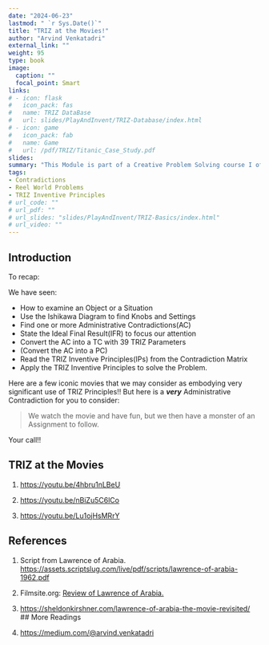```yaml
---
date: "2024-06-23"
lastmod: " `r Sys.Date()`"
title: "TRIZ at the Movies!"
author: "Arvind Venkatadri"
external_link: ""
weight: 95
type: book
image:
  caption: ""
  focal_point: Smart
links:
# - icon: flask
#   icon_pack: fas
#   name: TRIZ DataBase
#   url: slides/PlayAndInvent/TRIZ-Database/index.html
# - icon: game
#   icon_pack: fab
#   name: Game
#   url: /pdf/TRIZ/Titanic_Case_Study.pdf
slides: 
summary: "This Module is part of a Creative Problem Solving course I offer at Srishti Manipal Institute, Bangalore"
tags:
- Contradictions
- Reel World Problems
- TRIZ Inventive Principles
# url_code: ""
# url_pdf: ""
# url_slides: "slides/PlayAndInvent/TRIZ-Basics/index.html"
# url_video: ""
---
```


## Introduction
To recap: 

We have seen:\

- How to examine an Object or a Situation 
- Use the Ishikawa Diagram to find Knobs and Settings
- Find one or more Administrative Contradictions(AC)  
- State the Ideal Final Result(IFR) to focus our attention  
- Convert the AC into a TC with 39 TRIZ Parameters  
- (Convert the AC into a PC)  
- Read the  TRIZ Inventive Principles(IPs) from the Contradiction Matrix
- Apply the TRIZ Inventive Principles to solve the Problem.

Here are a few iconic movies that we may consider as embodying very significant use of TRIZ Principles!! But here is a ***very*** Administrative Contradiction for you to consider:

>We watch the movie and have fun, but we then have a monster of an Assignment to follow. 

Your call!!

## TRIZ at the Movies

1. <u><https://youtu.be/4hbru1nLBeU></u>

2. <u><https://youtu.be/nBiZu5C6lCo></u>

3. <u><https://youtu.be/Lu1ojHsMRrY></u>

## References

1. Script from Lawrence of Arabia. <u>https://assets.scriptslug.com/live/pdf/scripts/lawrence-of-arabia-1962.pdf</u>

2. Filmsite.org: <u>[Review of Lawrence of Arabia.](https://www.filmsite.org/lawr.html)</u> 

3. <u>https://sheldonkirshner.com/lawrence-of-arabia-the-movie-revisited/</u>
## More Readings

1. <u>https://medium.com/@arvind.venkatadri</u>



